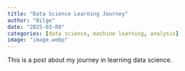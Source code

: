 ```yaml
---
title: "Data Science Learning Journey"
author: "Bilge"
date: "2025-03-09"
categories: [data science, machine learning, analysis]
image: "image.webp"
---
```


This is a post about my journey in learning data science.
